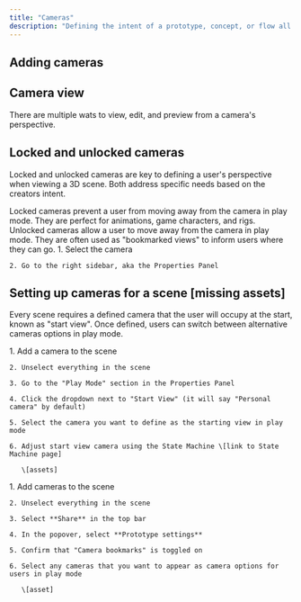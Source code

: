 ```yaml
---
title: "Cameras"
description: "Defining the intent of a prototype, concept, or flow all comes down to perspective. Use cameras to save specific views and direct a users perspective in 3D. "
---
```


## Adding cameras



## Camera view

There are multiple wats to view, edit, and preview from a camera's perspective.



## Locked and unlocked cameras

Locked and unlocked cameras are key to defining a user's perspective when viewing a 3D scene. Both address specific needs based on the creators intent.&#x20;

<AccordionGroup>
  <Accordion title="Locked cameras" defaultOpen={false}>
    Locked cameras prevent a user from moving away from the camera in play mode. They are perfect for animations, game characters, and rigs.&#x20;
  </Accordion>

  <Accordion title="Unlocked cameras" defaultOpen={false}>
    Unlocked cameras allow a user to move away from the camera in play mode. They are often used as "bookmarked views" to inform users where they can go.&#x20;
  </Accordion>

  <Accordion title="How to lock or unlock a camera" defaultOpen={false}>
    1. Select the camera&#x20;

    2. Go to the right sidebar, aka the Properties Panel
  </Accordion>
</AccordionGroup>

## Setting up cameras for a scene \[missing assets]

Every scene requires a defined camera that the user will occupy at the start, known as "start view". Once defined, users can switch between alternative cameras options in play mode.&#x20;

<AccordionGroup>
  <Accordion title="Defining the start view camera" defaultOpen={false}>
    1. Add a camera to the scene

    2. Unselect everything in the scene

    3. Go to the "Play Mode" section in the Properties Panel

    4. Click the dropdown next to "Start View" (it will say "Personal camera" by default)

    5. Select the camera you want to define as the starting view in play mode

    6. Adjust start view camera using the State Machine \[link to State Machine page]

       \[assets]
  </Accordion>

  <Accordion title="Defining other cameras that users can view in play mode" defaultOpen={false}>
    1. Add cameras to the scene

    2. Unselect everything in the scene

    3. Select **Share** in the top bar

    4. In the popover, select **Prototype settings**

    5. Confirm that "Camera bookmarks" is toggled on

    6. Select any cameras that you want to appear as camera options for users in play mode

       \[asset]
  </Accordion>
</AccordionGroup>